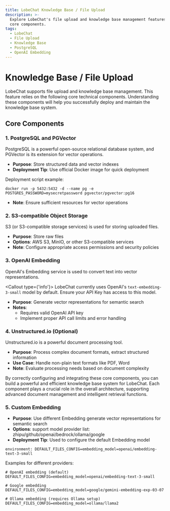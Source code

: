 ```yaml
---
title: LobeChat Knowledge Base / File Upload
description: >-
  Explore LobeChat's file upload and knowledge base management features with
  core components.
tags:
  - LobeChat
  - File Upload
  - Knowledge Base
  - PostgreSQL
  - OpenAI Embedding
---
```


# Knowledge Base / File Upload

LobeChat supports file upload and knowledge base management. This feature relies on the following core technical components. Understanding these components will help you successfully deploy and maintain the knowledge base system.

## Core Components

### 1. PostgreSQL and PGVector

PostgreSQL is a powerful open-source relational database system, and PGVector is its extension for vector operations.

- **Purpose**: Store structured data and vector indexes
- **Deployment Tip**: Use official Docker image for quick deployment

Deployment script example:

```
docker run -p 5432:5432 -d --name pg -e POSTGRES_PASSWORD=mysecretpassword pgvector/pgvector:pg16
```

- **Note**: Ensure sufficient resources for vector operations

### 2. S3-compatible Object Storage

S3 (or S3-compatible storage services) is used for storing uploaded files.

- **Purpose**: Store raw files
- **Options**: AWS S3, MinIO, or other S3-compatible services
- **Note**: Configure appropriate access permissions and security policies

### 3. OpenAI Embedding

OpenAI's Embedding service is used to convert text into vector representations.

<Callout type={'info'}>
  LobeChat currently uses OpenAI's `text-embedding-3-small` model by default. Ensure your API Key has access to this model.
</Callout>

- **Purpose**: Generate vector representations for semantic search
- **Notes**:
  - Requires valid OpenAI API key
  - Implement proper API call limits and error handling

### 4. Unstructured.io (Optional)

Unstructured.io is a powerful document processing tool.

- **Purpose**: Process complex document formats, extract structured information
- **Use Case**: Handle non-plain text formats like PDF, Word
- **Note**: Evaluate processing needs based on document complexity

By correctly configuring and integrating these core components, you can build a powerful and efficient knowledge base system for LobeChat. Each component plays a crucial role in the overall architecture, supporting advanced document management and intelligent retrieval functions.

### 5. Custom Embedding

- **Purpose**: Use different Embedding generate vector representations for semantic search
- **Options**: support model provider list: zhipu/github/openai/bedrock/ollama/google
- **Deployment Tip**: Used to configure the default Embedding model

```
environment: DEFAULT_FILES_CONFIG=embedding_model=openai/embedding-text-3-small
```

Examples for different providers:

```
# OpenAI embedding (default)
DEFAULT_FILES_CONFIG=embedding_model=openai/embedding-text-3-small

# Google embedding
DEFAULT_FILES_CONFIG=embedding_model=google/gemini-embedding-exp-03-07

# Ollama embedding (requires Ollama setup)
DEFAULT_FILES_CONFIG=embedding_model=ollama/llama2
```
